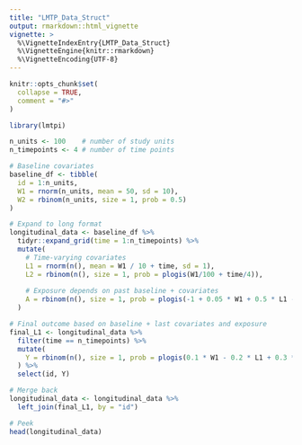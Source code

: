 ```yaml
---
title: "LMTP_Data_Struct"
output: rmarkdown::html_vignette
vignette: >
  %\VignetteIndexEntry{LMTP_Data_Struct}
  %\VignetteEngine{knitr::rmarkdown}
  %\VignetteEncoding{UTF-8}
---
```


```r
knitr::opts_chunk$set(
  collapse = TRUE,
  comment = "#>"
)
```

```r
library(lmtpi)

n_units <- 100    # number of study units
n_timepoints <- 4 # number of time points

# Baseline covariates
baseline_df <- tibble(
  id = 1:n_units,
  W1 = rnorm(n_units, mean = 50, sd = 10),
  W2 = rbinom(n_units, size = 1, prob = 0.5)
)

# Expand to long format
longitudinal_data <- baseline_df %>%
  tidyr::expand_grid(time = 1:n_timepoints) %>%
  mutate(
    # Time-varying covariates
    L1 = rnorm(n(), mean = W1 / 10 + time, sd = 1),
    L2 = rbinom(n(), size = 1, prob = plogis(W1/100 + time/4)),
    
    # Exposure depends on past baseline + covariates
    A = rbinom(n(), size = 1, prob = plogis(-1 + 0.05 * W1 + 0.5 * L1 - 0.3 * time))
  )

# Final outcome based on baseline + last covariates and exposure
final_L1 <- longitudinal_data %>%
  filter(time == n_timepoints) %>%
  mutate(
    Y = rbinom(n(), size = 1, prob = plogis(0.1 * W1 - 0.2 * L1 + 0.3 * A))
  ) %>%
  select(id, Y)

# Merge back
longitudinal_data <- longitudinal_data %>%
  left_join(final_L1, by = "id")

# Peek
head(longitudinal_data)
```
